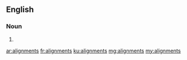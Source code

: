 ==English==

===Noun===
{{head|en|plural}}

# {{plural of|alignment|lang=en|nocat=1}}

[[ar:alignments]]
[[fr:alignments]]
[[ku:alignments]]
[[mg:alignments]]
[[my:alignments]]